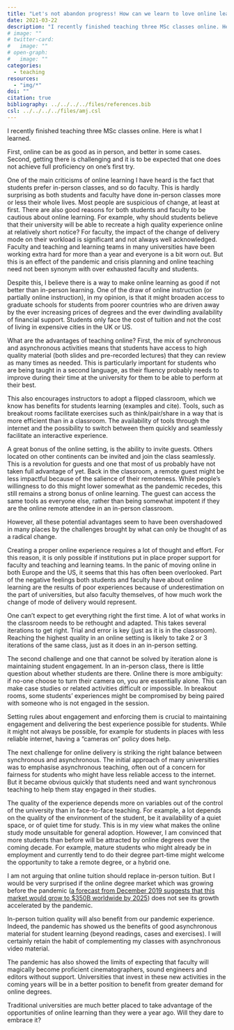 ```yaml
---
title: "Let's not abandon progress! How can we learn to love online learning?"
date: 2021-03-22
description: "I recently finished teaching three MSc classes online. Here is what I learned."
# image: ""
# twitter-card:
#   image: ""
# open-graph:
#   image: ""
categories:
  - teaching
resources:
  - "img/*"
doi: ""
citation: true
bibliography: ../../../../files/references.bib
csl: ../../../../files/amj.csl
---
```



I recently finished teaching three MSc classes online. Here is what I learned.

First, online can be as good as in person, and better in some cases. Second, getting there is challenging and it is to be expected that one does not achieve full proficiency on one’s first try.

One of the main criticisms of online learning I have heard is the fact that students prefer in-person classes, and so do faculty. This is hardly surprising as both students and faculty have done in-person classes more or less their whole lives. Most people are suspicious of change, at least at first. There are also good reasons for both students and faculty to be cautious about online learning. For example, why should students believe that their university will be able to recreate a high quality experience online at relatively short notice? For faculty, the impact of the change of delivery mode on their workload is significant and not always well acknowledged. Faculty and teaching and learning teams in many universities have been working extra hard for more than a year and everyone is a bit worn out. But this is an effect of the pandemic and crisis planning and online teaching need not been synonym with over exhausted faculty and students.

Despite this, I believe there is a way to make online learning as good if not better than in-person learning. One of the draw of online instruction (or partially online instruction), in my opinion, is that it might broaden access to graduate schools for students from poorer countries who are driven away by the ever increasing prices of degrees and the ever dwindling availability of financial support. Students only face the cost of tuition and not the cost of living in expensive cities in the UK or US.

What are the advantages of teaching online? First, the mix of synchronous and asynchronous activities means that students have access to high quality material (both slides and pre-recorded lectures) that they can review as many times as needed. This is particularly important for students who are being taught in a second language, as their fluency probably needs to improve during their time at the university for them to be able to perform at their best.

This also encourages instructors to adopt a flipped classroom, which we know has benefits for students learning (examples and cite). Tools, such as breakout rooms facilitate exercises such as think/pair/share in a way that is more efficient than in a classroom. The availability of tools through the internet and the possibility to switch between them quickly and seamlessly facilitate an interactive experience.

A great bonus of the online setting, is the ability to invite guests. Others located on other continents can be invited and join the class seamlessly. This is a revolution for guests and one that most of us probably have not taken full advantage of yet. Back in the classroom, a remote guest might be less impactful because of the salience of their remoteness. While people's willingness to do this might lower somewhat as the pandemic recedes, this still remains a strong bonus of online learning. The guest can access the same tools as everyone else, rather than being somewhat impotent if they are the online remote attendee in an in-person classroom.

However, all these potential advantages seem to have been overshadowed in many places by the challenges brought by what can only be thought of as a radical change.

Creating a proper online experience requires a lot of thought and effort. For this reason, it is only possible if institutions put in place proper support for faculty and teaching and learning teams. In the panic of moving online in both Europe and the US, it seems that this has often been overlooked. Part of the negative feelings both students and faculty have about online learning are the results of poor experiences because of underestimation on the part of universities, but also faculty themselves, of how much work the change of mode of delivery would represent.

One can't expect to get everything right the first time. A lot of what works in the classroom needs to be rethought and adapted. This takes several iterations to get right. Trial and error is key (just as it is in the classroom). Reaching the highest quality in an online setting is likely to take 2 or 3 iterations of the same class, just as it does in an in-person setting.

The second challenge and one that cannot be solved by iteration alone is maintaining student engagement. In an in-person class, there is little question about whether students are there. Online there is more ambiguity: if no-one choose to turn their camera on, you are essentially alone. This can make case studies or related activities difficult or impossible. In breakout rooms, some students' experiences might be compromised by being paired with someone who is not engaged in the session. 

Setting rules about engagement and enforcing them is crucial to maintaining engagement and delivering the best experience possible for students. While it might not always be possible, for example for students in places with less reliable internet, having a "cameras on" policy does help. 

The next challenge for online delivery is striking the right balance between synchronous and asynchronous. The initial approach of many universities was to emphasise asynchronous teaching, often out of a concern for fairness for students who might have less reliable access to the internet. But it became obvious quickly that students need and want synchronous teaching to help them stay engaged in their studies.

The quality of the experience depends more on variables out of the control of the university than in face-to-face teaching. For example, a lot depends on the quality of the environment of the student, be it availability of a quiet space, or of quiet time for study. This is in my view what makes the online study mode unsuitable for general adoption. However, I am convinced that more students than before will be attracted by online degrees over the coming decade. For example, mature students who might already be in employment and currently tend to do their degree part-time might welcome the opportunity to take a remote degree, or a hybrid one.

I am not arguing that online tuition should replace in-person tuition. But I would be very surprised if the online degree market which was growing before the pandemic ([a forecast from December 2019 suggests that this market would grow to $350B worldwide by 2025](https://www.researchandmarkets.com/reports/4876815/online-education-market-and-global-forecast-by?utm_source=dynamic&utm_medium=BW&utm_code=nvzl68&utm_campaign=1334853+-+$350+Billion+Online+Education+Market:+Global+Forecast+to+2025+by+End+User,+Learning+Mode+(Self-Paced,+Instructor+Led),+Technology,+Country,+Company&utm_exec=chdo54bwd)) does not see its growth accelerated by the pandemic.

In-person tuition quality will also benefit from our pandemic experience. Indeed, the pandemic has showed us the benefits of good asynchronous material for student learning (beyond readings, cases and exercises). I will certainly retain the habit of complementing my classes with asynchronous video material.

The pandemic has also showed the limits of expecting that faculty will magically become proficient cinematographers, sound engineers and editors without support. Universities that invest in these new activities in the coming years will be in a better position to benefit from greater demand for online degrees.

Traditional universities are much better placed to take advantage of the opportunities of online learning than they were a year ago. Will they dare to embrace it?
